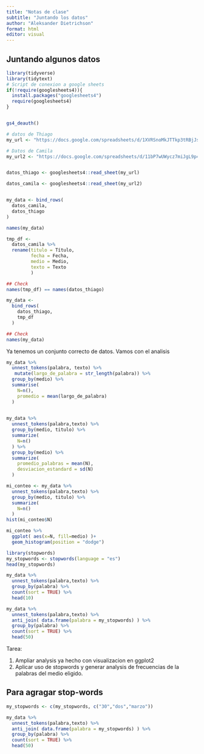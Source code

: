 ```yaml
---
title: "Notas de clase"
subtitle: "Juntando los datos"
author: "Aleksander Dietrichson"
format: html
editor: visual
---
```


## Juntando algunos datos

```r
library(tidyverse)
library(tidytext)
# Script de conexion a google sheets
if(!require(googlesheets4)){
  install.packages("googlesheets4")
  require(googlesheets4)
}


gs4_deauth()

# datos de Thiago
my_url <- "https://docs.google.com/spreadsheets/d/1XVRSnoMkJTTkp3tRBjJsJLWmtl8cs7ThLf0iwza7L00/edit?usp=sharing"

# Datos de Camila
my_url2 <- "https://docs.google.com/spreadsheets/d/11bP7wUWycz7miJgL9p42-ct8hB4jePN6DcvrKJ3WnoM/edit#gid=0"


datos_thiago <- googlesheets4::read_sheet(my_url)

datos_camila <- googlesheets4::read_sheet(my_url2)



```

```r
my_data <- bind_rows(
  datos_camila,
  datos_thiago
)
```

```r
names(my_data)

```

```r
tmp_df <- 
  datos_camila %>% 
  rename(titulo = Título,
         fecha = Fecha,
         medio = Medio,
         texto = Texto
         )

## Check
names(tmp_df) == names(datos_thiago)
```

```r
my_data <- 
  bind_rows(
    datos_thiago,
    tmp_df
  )

## Check
names(my_data)
```

Ya tenemos un conjunto correcto de datos. Vamos con el analisis

```r

my_data %>% 
  unnest_tokens(palabra, texto) %>% 
   mutate(largo_de_palabra = str_length(palabra)) %>% 
  group_by(medio) %>% 
  summarise(
    N=n(),
    promedio = mean(largo_de_palabra)
  )
  
```

```r
my_data %>% 
  unnest_tokens(palabra,texto) %>% 
  group_by(medio, titulo) %>% 
  summarize(
    N=n()
  ) %>% 
  group_by(medio) %>% 
  summarize(
    promedio_palabras = mean(N),
    desviacion_estandard = sd(N)
  )
```

```r
mi_conteo <- my_data %>% 
  unnest_tokens(palabra,texto) %>% 
  group_by(medio, titulo) %>% 
  summarize(
    N=n()
  )
hist(mi_conteo$N)
```

```r
mi_conteo %>% 
  ggplot( aes(x=N, fill=medio) )+
  geom_histogram(position = "dodge")
```

```r
library(stopwords)
my_stopwords <- stopwords(language = "es")
head(my_stopwords)
```

```r
my_data %>% 
  unnest_tokens(palabra,texto) %>% 
  group_by(palabra) %>% 
  count(sort = TRUE) %>% 
  head(10)
```

```r
my_data %>% 
  unnest_tokens(palabra,texto) %>%
  anti_join( data.frame(palabra = my_stopwords) ) %>% 
  group_by(palabra) %>% 
  count(sort = TRUE) %>% 
  head(50)
```

Tarea:

1.  Ampliar analysis ya hecho con visualizacion en ggplot2
2.  Aplicar uso de stopwords y generar analysis de frecuencias de la palabras del medio eligido.

## Para agragar stop-words

```r

my_stopwords <- c(my_stopwords, c("30","dos","marzo"))

my_data %>% 
  unnest_tokens(palabra,texto) %>%
  anti_join( data.frame(palabra = my_stopwords) ) %>% 
  group_by(palabra) %>% 
  count(sort = TRUE) %>% 
  head(50)
```
